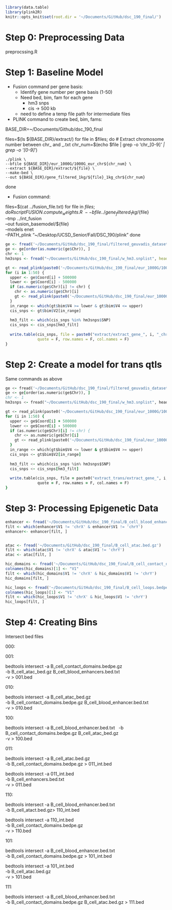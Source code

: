 
```r
library(data.table)
library(plink2R)
knitr::opts_knit$set(root.dir = '~/Documents/GitHub/dsc_190_final/')
```
# Step 0: Preprocessing Data

preprocssing.R

# Step 1: Baseline Model

-   Fusion command per gene basis:
      - Identify gene number per gene basis (1-50)
      - Need bed, bim, fam for each gene
        - hm3 snps
        - cis -> 500 kb
      - need to define a temp file path for intermediate files
  
- PLINK command to create bed, bim, fams:

BASE_DIR=~/Documents/Github/dsc_190_final

files=$(ls ${BASE_DIR}/extract/)
for file in $files; do
    # Extract chromosome number between chr_ and _.txt
    chr_num=$(echo $file | grep -o 'chr_[0-9]*' | grep -o '[0-9]*')
    
    ./plink \
    --bfile ${BASE_DIR}/eur_1000G/1000G_eur_chr${chr_num} \
    --extract ${BASE_DIR}/extract/${file} \
    --make-bed \
    --out ${BASE_DIR}/gene_filtered_1kg/${file}_1kg_chr${chr_num}
done


- Fusion command:

files=$(cat ../fusion_file.txt)
for file in $files; do
  Rscript FUSION.compute_weights.R \
    --bfile ../gene_filtered_1kg/${file} \
    --tmp ../int_fusion \
    --out fusion_basemodel/${file} \
    --models enet \
    --PATH_plink "~/Desktop/UCSD_Senior/Fall/DSC_190/plink"
done



```r
ge <- fread('~/Documents/GitHub/dsc_190_final/filtered_geuvadis_dataset.tsv')
ge <- ge[order(as.numeric(ge$Chr)), ]
chr <- 1
hm3snps <- fread("~/Documents/GitHub/dsc_190_final/w_hm3.snplist", header = T)

gt <- read_plink(paste0('~/Documents/GitHub/dsc_190_final/eur_1000G/1000G_eur_chr', 1))
for (i in 1:50) {
  upper <- ge$Coord[i] + 500000
  lower <- ge$Coord[i] - 500000
  if (as.numeric(ge$Chr)[i] != chr) {
    chr <- as.numeric(ge$Chr)[i]
    gt <- read_plink(paste0('~/Documents/GitHub/dsc_190_final/eur_1000G/1000G_eur_chr', chr))
  }
  in_range <- which(gt$bim$V4 >= lower & gt$bim$V4 <= upper)
  cis_snps <- gt$bim$V2[in_range]
  
  hm3_filt <- which(cis_snps %in% hm3snps$SNP)
  cis_snps <- cis_snps[hm3_filt]
  
  write.table(cis_snps, file = paste0("extract/extract_gene_", i, "_chr_", chr, "_.txt"), 
              quote = F, row.names = F, col.names = F)
}


```

# Step 2: Create a model for trans qtls

Same commands as above



```f
ge <- fread('~/Documents/GitHub/dsc_190_final/filtered_geuvadis_dataset.tsv')
ge <- ge[order(as.numeric(ge$Chr)), ]
chr <- 1
hm3snps <- fread("~/Documents/GitHub/dsc_190_final/w_hm3.snplist", header = T)

gt <- read_plink(paste0('~/Documents/GitHub/dsc_190_final/eur_1000G/1000G_eur_chr', 1))
for (i in 1:50) {
  upper <- ge$Coord[i] + 500000
  lower <- ge$Coord[i] - 500000
  if (as.numeric(ge$Chr)[i] != chr) {
    chr <- as.numeric(ge$Chr)[i]
    gt <- read_plink(paste0('~/Documents/GitHub/dsc_190_final/eur_1000G/1000G_eur_chr', chr))
  }
  in_range <- which(gt$bim$V4 <= lower & gt$bim$V4 >= upper)
  cis_snps <- gt$bim$V2[in_range]
  
  hm3_filt <- which(cis_snps %in% hm3snps$SNP)
  cis_snps <- cis_snps[hm3_filt]
  
  write.table(cis_snps, file = paste0("extract_trans/extract_gene_", i, "_chr_", chr, "_.txt"), 
              quote = F, row.names = F, col.names = F)
}

```

# Step 3: Processing Epigenetic Data

```r
enhancer <- fread('~/Documents/GitHub/dsc_190_final/B_cell_blood_enhancers.bed.txt')
filt <- which(enhancer$V1 != 'chrX' & enhancer$V1 != 'chrY')
enhancer<- enhancer[filt, ]


atac <- fread('~/Documents/GitHub/dsc_190_final/B_cell_atac.bed.gz')
filt <- which(atac$V1 != 'chrX' & atac$V1 != 'chrY')
atac <- atac[filt, ]

hic_domains <- fread('~/Documents/GitHub/dsc_190_final/B_cell_contact_domains.bedpe.gz')
colnames(hic_domains)[1] <- "V1"
filt <- which(hic_domains$V1 != 'chrX' & hic_domains$V1 != 'chrY')
hic_domains[filt, ]

hic_loops <- fread('~/Documents/GitHub/dsc_190_final/B_cell_loops.bedpe.gz')
colnames(hic_loops)[1] <- "V1"
filt <- which(hic_loops$V1 != 'chrX' & hic_loops$V1 != 'chrY')
hic_loops[filt, ]

```
# Step 4: Creating Bins 

Intersect bed files

000:

001:

bedtools intersect -a B_cell_contact_domains.bedpe.gz \
-b B_cell_atac_bed.gz B_cell_blood_enhancers.bed.txt \
-v > 001.bed


010:

bedtools intersect -a B_cell_atac_bed.gz \
-b B_cell_contact_domains.bedpe.gz B_cell_blood_enhancer.bed.txt \
-v > 010.bed

100:

bedtools intersect -a B_cell_blood_enhancer.bed.txt \ 
-b B_cell_contact_domains.bedpe.gz B_cell_atac_bed.gz \
-v > 100.bed

011:

bedtools intersect -a B_cell_atac.bed.gz \
-b B_cell_contact_domains.bedpe.gz > 011_int.bed

bedtools intersect -a 011_int.bed \
-b B_cell_enhancers.bed.txt \
-v > 011.bed

110:

bedtools intersect -a B_cell_blood_enhancer.bed.txt \
-b B_cell_atact.bed.gz> 110_int.bed

bedtools intersect -a 110_int.bed \
-b B_cell_contact_domains.bedpe.gz \
-v > 110.bed

101:

bedtools intersect -a B_cell_blood_enhancer.bed.txt \
-b B_cell_contact_domains.bedpe.gz > 101_int.bed

bedtools intersect -a 101_int.bed \
-b B_cell_atac.bed.gz \
-v > 101.bed

111: 

bedtools intersect -a B_cell_blood_enhancer.bed.txt \
-b B_cell_contact_domains.bedpe.gz B_cell_atac.bed.gz > 111.bed



```r


```




